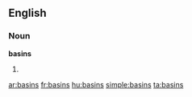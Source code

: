 ==English==
===Noun===
'''basins'''

#{{plural of|[[basin]]}}

[[ar:basins]]
[[fr:basins]]
[[hu:basins]]
[[simple:basins]]
[[ta:basins]]